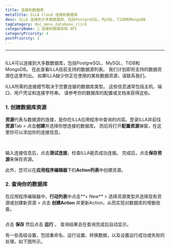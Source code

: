 ```yaml
---
title: 连接到数据库
metaTitle: ILLA Cloud 连接到数据库
desc: ILLA 连接到大多数数据库，包括PostgreSQL、MySQL、TiDB和MongoDB
tagCategory: doc_menu_database_click
categoryName: 📲 连接到数据库和 API
categoryPriority: 4
postPriority: 1
---
```


* * *

## <Heading hidden>连接到数据库</Heading>

ILLA可以连接到大多数数据库，包括PostgreSQL、MySQL、TiDB和MongoDB。 在此查看ILLA目前支持的数据源列表。 我们计划即将支持的数据资源在这里列出。 如果ILLA缺少你正在使用的某些数据资源，请联系我们。

ILLA所需的连接细节取决于您要连接的数据库类型。 这些信息通常包括主机、端口、用户凭证和连接字符串。 请参考你的数据库的配置或文档来获得这些。

### 1.  创建数据库资源

**资源**代表与数据源的连接，是你在ILLA应用程序中查询的内容。登录ILLA并前往**资源**Tab > 点击**创建**并选择你想连接的数据库。 而后将打开**配置资源**弹窗，在这里你可以添加你的连接信息。

<img
  src='https://cdn.illacloud.com/official-website/img/docs/connect/connect-database/resources.png'
  alt=""
/>
<img
  src='https://cdn.illacloud.com/official-website/img/docs/connect/connect-database/config.png'
  alt=""
/>

输入连接信息后，点击**测试连接**，检查ILLA能否成功连接。 完成后，点击**保存资源**来保存资源。

此外，您可以在**应用程序编辑器**下的**Action列表**中创建资源。

### 2.  查询你的数据库

在应用程序编辑器中，**行动列表**中点击**+ New** > 选择资源类型并选择现有资源或创建新资源 > 点击 **创建Action** 并更新Action，从而实现对数据库的增删改查。

<img
  src='https://cdn.illacloud.com/official-website/img/docs/connect/connect-database/action.png'
  alt=""
/>

点击 **保存** 然后点击 **运行** 。 查询结果会在查询完成后自动显示。

有一些高级设置，包括重命名、运行设置、转换数据，以及设置运行成功或失败的处理，如下图所示。

<img
  src='https://cdn.illacloud.com/official-website/img/docs/connect/connect-database/run.png'
  alt=""
/>
